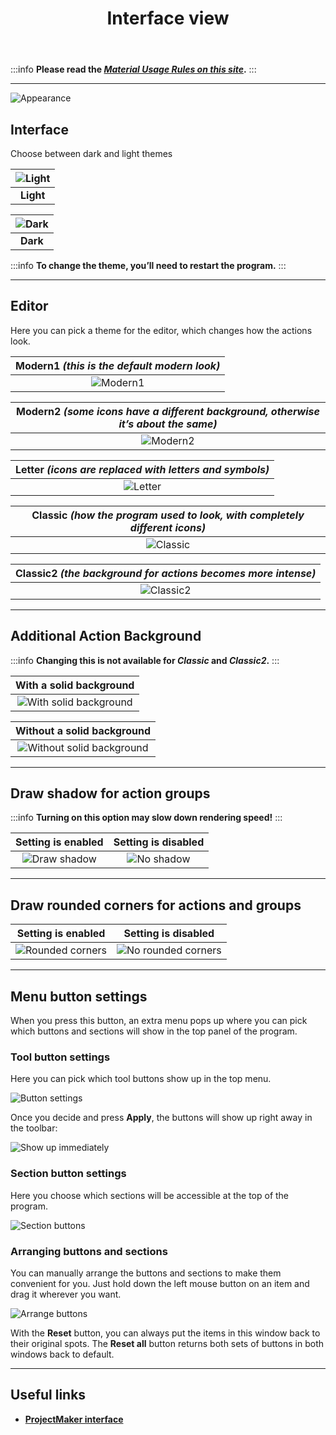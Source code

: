 ﻿---
sidebar_position: 3
title: Interface view
description: Changing the program’s appearance.
---
:::info **Please read the [*Material Usage Rules on this site*](../Disclaimer).**
:::
_______________________________________________  
![Appearance](./assets/Appearance/Appearance_pic1.png)  

## Interface  
Choose between dark and light themes

| ![Light](./assets/Appearance/Appearance_pic2.png)    | 
| :--------: | 
| **Light**  |  

| ![Dark](./assets/Appearance/Appearance_pic3.png)    | 
| :--------: | 
| **Dark**  |

:::info **To change the theme, you’ll need to restart the program.**
:::
_______________________________________________

## Editor
Here you can pick a theme for the editor, which changes how the actions look.

| **Modern1** *(this is the default modern look)*    | 
| :--------: | 
|  ![Modern1](./assets/Appearance/Appearance_pic4.png) |  

| **Modern2** *(some icons have a different background, otherwise it’s about the same)*    | 
| :--------: | 
|  ![Modern2](./assets/Appearance/Appearance_pic5.png) |  

| **Letter** *(icons are replaced with letters and symbols)*    | 
| :--------: | 
|  ![Letter](./assets/Appearance/Appearance_pic6.png) |  

| **Classic** *(how the program used to look, with completely different icons)*    | 
| :--------: | 
|  ![Classic](./assets/Appearance/Appearance_pic7.png) |  

| **Classic2** *(the background for actions becomes more intense)*    | 
| :--------: | 
|  ![Classic2](./assets/Appearance/Appearance_pic8.png) |  
_______________________________________________
## Additional Action Background
:::info **Changing this is not available for *Classic* and *Classic2*.**
:::

| With a solid background    | 
| :--------: | 
|  ![With solid background](./assets/Appearance/Appearance_pic9.png) |  

| Without a solid background    | 
| :--------: | 
|  ![Without solid background](./assets/Appearance/Appearance_pic10.png) |
_______________________________________________
## Draw shadow for action groups
:::info **Turning on this option may slow down rendering speed!**
:::

| Setting is enabled    | Setting is disabled    |
| :--------: | :--------: |
|  ![Draw shadow](./assets/Appearance/Appearance_pic11.png) |  ![No shadow](./assets/Appearance/Appearance_pic12.png) |

_______________________________________________
## Draw rounded corners for actions and groups

| Setting is enabled    | Setting is disabled    | 
| :--------: | :--------: |
|  ![Rounded corners](./assets/Appearance/Appearance_pic13.png) |  ![No rounded corners](./assets/Appearance/Appearance_pic14.png) |  
_______________________________________________
## Menu button settings  
When you press this button, an extra menu pops up where you can pick which buttons and sections will show in the top panel of the program.

### Tool button settings  
Here you can pick which tool buttons show up in the top menu.

![Button settings](./assets/Appearance/Appearance_pic15.png)  

Once you decide and press **Apply**, the buttons will show up right away in the toolbar:

![Show up immediately](./assets/Appearance/Appearance_pic16.png)  

### Section button settings
Here you choose which sections will be accessible at the top of the program.

![Section buttons](./assets/Appearance/Appearance_pic17.png)  

### Arranging buttons and sections
You can manually arrange the buttons and sections to make them convenient for you. Just hold down the left mouse button on an item and drag it wherever you want.

![Arrange buttons](./assets/Appearance/Appearance_pic18.gif)  

With the **Reset** button, you can always put the items in this window back to their original spots. The **Reset all** button returns both sets of buttons in both windows back to default.
_______________________________________________  
## Useful links  
- [**ProjectMaker interface**](../category/интерфейс)
